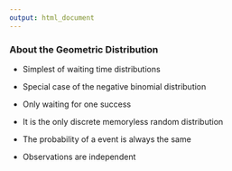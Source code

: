 ```yaml
---
output: html_document
---
```


<h3>About the Geometric Distribution</h3>

- Simplest of waiting time distributions

- Special case of the negative binomial distribution

- Only waiting for one success

- It is the only discrete memoryless random distribution
  
- The probability of a event is always the same

- Observations are independent
